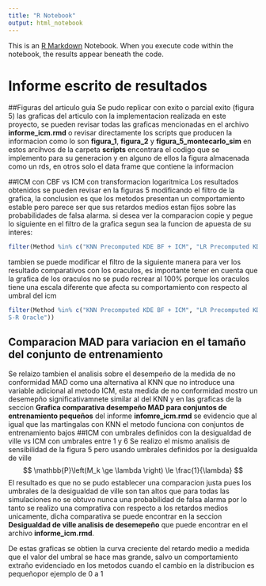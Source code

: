 ```yaml
---
title: "R Notebook"
output: html_notebook
---
```


This is an [R Markdown](http://rmarkdown.rstudio.com) Notebook. When you execute code within the notebook, the results appear beneath the code. 

# Informe escrito de resultados

##Figuras del articulo guia
Se pudo replicar con exito o parcial exito (figura 5) las graficas del articulo con la implementacion realizada en este proyecto, se pueden revisar todas las graficas mencionadas en el archivo **informe_icm.rmd** o revisar directamente los scripts que producen la informacion como lo son **figura_1**, **figura_2** y **figura_5_montecarlo_sim** en estos arcihvos de la carpeta **scripts** encontrara el codigo que se implemento para su generacion y en alguno de ellos la figura almacenada como un rds, en otros solo el data frame que contiene la informacion

##ICM con CBF vs ICM con transformacion logaritmica
Los resultados obtenidos se pueden revisar en la figuras 5 modificando el filtro de la grafica, la conclusion es que los metodos presentan un comportamiento estable pero parece ser que sus retardos medios estan fijos sobre las probabilidades de falsa alarma. si desea ver la comparacion copie y pegue lo siguiente en el filtro de la grafica segun sea la funcion de apuesta de su interes:
```r
filter(Method %in% c("KNN Precomputed KDE BF + ICM", "LR Precomputed KDE BF + ICM", "MAD Precomputed KDE BF + ICM", "KNN Precomputed KDE BF + ICM CBF","LR Precomputed KDE BF + ICM CBF","MAD Precomputed KDE BF + ICM CBF"))
```

tambien se puede modificar el filtro de la siguiente manera para ver los resultado comparativos con los oraculos, es importante tener en cuenta que la grafica de los oraculos no se pudo recrear al 100% porque los oraculos tiene una escala diferente que afecta su comportamiento con respecto al umbral del icm
```r
filter(Method %in% c("KNN Precomputed KDE BF + ICM", "LR Precomputed KDE BF + ICM", "MAD Precomputed KDE BF + ICM", "CUSUM Oracle", "Posterior Oracle", "	
S-R Oracle"))
```

## Comparacion MAD para variacion en el tamaño del conjunto de entrenamiento
Se relaizo tambien el analisis sobre el desempeño de la medida de no conformidad MAD como una alternativa al KNN que no introduce una variable adicional al metodo ICM, esta medida de no conformidad mostro un desemepño significativamnete similar al del KNN y en las graficas de la seccion **Grafica comparativa desempeño MAD para conjuntos de entrenamiento pequeños** del informe **infomre_icm.rmd** se evidencio que al igual que las martingalas con KNN el metodo funciona con conjuntos de entrenamiento bajos
##ICM con umbrales definidos con la desigualdad de ville vs ICM con umbrales entre 1 y 6
Se realizo el mismo analisis de sensibilidad de la figura 5 pero usando umbrales definidos por la desigualda de ville
$$
\mathbb{P}\left(M_k \ge \lambda \right) 
\le \frac{1}{\lambda}
$$
El resultado es que no se pudo establecer una comparacion justa pues los umbrales de la desigualdad de ville son tan altos que para todas las simulaciones no se obtuvo nunca una probabilidad de falsa alarma por lo tanto se realizo una comprativa con respecto a los retardos medios unicamente, dicha comparativa se puede encontrar en la seccion **Desigualdad de ville analisis de desemepeño** que puede encontrar en el archivo **informe_icm.rmd**.

De estas graficas se obtien la curva creciente del retardo medio a medida que el valor del umbral se hace mas grande, salvo un comportamiento extraño evidenciado en los metodos cuando el cambio en la distribucion es pequeñopor ejemplo de 0 a 1





